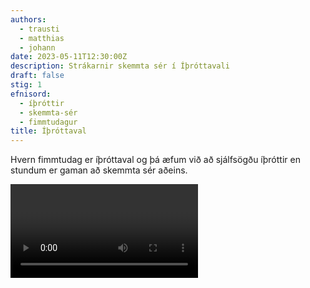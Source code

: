 ```yaml
---
authors:
  - trausti
  - matthias
  - johann
date: 2023-05-11T12:30:00Z
description: Strákarnir skemmta sér í Íþróttavali
draft: false
stig: 1
efnisord:
  - íþróttir
  - skemmta-sér
  - fimmtudagur
title: Íþróttaval
---
```


Hvern fimmtudag er íþróttaval og þá æfum við að sjálfsögðu íþróttir en stundum er gaman að skemmta sér aðeins.

<Video id="agNjVwxBEAM" />

